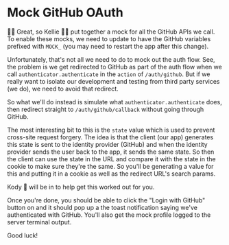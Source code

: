 # Mock GitHub OAuth

<EpicVideo url="https://www.epicweb.dev/workshops/authentication-strategies-and-implementation/oauth/simulating-third-party-dependencies" />

👨‍💼 Great, so Kellie 🧝‍♂️ put together a mock for all the GitHub APIs we call. To
enable these mocks, we need to update <InlineFile file=".env" /> to have the
GitHub variables prefixed with `MOCK_` (you may need to restart the app after
this change).

Unfortunately, that's not all we need to do to mock out the auth flow. See, the
problem is we get redirected to GitHub as part of the auth flow when we call
`authenticator.authenticate` in the `action` of `/auth/github`. But if we really
want to isolate our development and testing from third party services (we do),
we need to avoid that redirect.

So what we'll do instead is simulate what `authenticator.authenticate` does,
then redirect straight to `/auth/github/callback` without going through GitHub.

The most interesting bit to this is the `state` value which is used to prevent
cross-site request forgery. The idea is that the client (our app) generates this
state is sent to the identity provider (GitHub) and when the identity provider
sends the user back to the app, it sends the same state. So then the client
can use the state in the URL and compare it with the state in the cookie to make
sure they're the same. So you'll be generating a value for this and putting it
in a cookie as well as the redirect URL's search params.

Kody 🐨 will be in <InlineFile file="app/routes/_auth+/auth.github.ts" /> to
help get this worked out for you.

Once you're done, you should be able to click the "Login with GitHub" button
on <LinkToApp to="/login" /> and it should pop up a the toast notification
saying we've authenticated with GitHub. You'll also get the mock profile logged
to the server terminal output.

Good luck!
